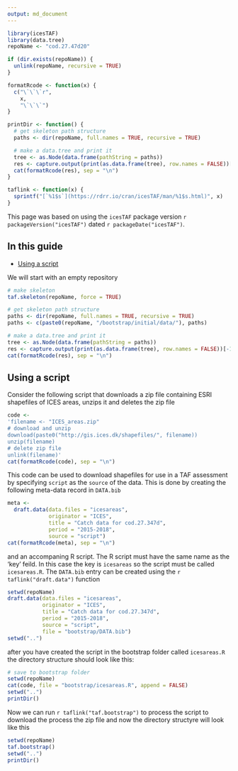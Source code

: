 ```yaml
---
output: md_document
---
```


  
```r
library(icesTAF)
library(data.tree)
repoName <- "cod.27.47d20"

if (dir.exists(repoName)) {
  unlink(repoName, recursive = TRUE)
}

formatRcode <- function(x) {
  c("\`\`\`r",
    x,
    "\`\`\`")
}

printDir <- function() {
  # get skeleton path structure
  paths <- dir(repoName, full.names = TRUE, recursive = TRUE)

  # make a data.tree and print it
  tree <- as.Node(data.frame(pathString = paths))
  res <- capture.output(print(as.data.frame(tree), row.names = FALSE))[-1]
  cat(formatRcode(res), sep = "\n")
}

taflink <- function(x) {
  sprintf("[`%1$s`](https://rdrr.io/cran/icesTAF/man/%1$s.html)", x)
}
```

This page was based on using the `icesTAF` package version ```r packageVersion("icesTAF")```
dated ```r packageDate("icesTAF")```.

## In this guide

* [Using a script](#Using-a-script)


We will start with an empty repository
```r
# make skeleton
taf.skeleton(repoName, force = TRUE)

# get skeleton path structure
paths <- dir(repoName, full.names = TRUE, recursive = TRUE)
paths <- c(paste0(repoName, "/bootstrap/initial/data/"), paths)

# make a data.tree and print it
tree <- as.Node(data.frame(pathString = paths))
res <- capture.output(print(as.data.frame(tree), row.names = FALSE))[-1]
cat(formatRcode(res), sep = "\n")
```


## Using a script

Consider the following script that downloads a zip file containing ESRI
shapefiles of ICES areas, unzips it and deletes the zip file
```r
code <- 
'filename <- "ICES_areas.zip"
# download and unzip
download(paste0("http://gis.ices.dk/shapefiles/", filename))
unzip(filename)
# delete zip file
unlink(filename)'
cat(formatRcode(code), sep = "\n")
```

This code can be used to download shapefiles for use in a TAF assessment by
specifying `script` as the `source` of the data.  This is done by creating
the following meta-data record in `DATA.bib`

```r
meta <- 
  draft.data(data.files = "icesareas",
             originator = "ICES", 
             title = "Catch data for cod.27.347d", 
             period = "2015-2018",
             source = "script")
cat(formatRcode(meta), sep = "\n")
```

and an accompaning R script.  The R script must
have the same name as the 'key' feild.  In this case the key is `icesareas` so
the script must be called `icesareas.R`.  The `DATA.bib` entry can be created
using the `r taflink("draft.data")` function


```r
setwd(repoName)
draft.data(data.files = "icesareas",
           originator = "ICES", 
           title = "Catch data for cod.27.347d", 
           period = "2015-2018",
           source = "script",
           file = "bootstrap/DATA.bib")
setwd("..")
```

after you have created the script in the bootstrap folder called `icesareas.R`
the directory structure should look like this:

```r
# save to bootstrap folder
setwd(repoName)
cat(code, file = "bootstrap/icesareas.R", append = FALSE)
setwd("..")
printDir()
```

Now we can run  `r taflink("taf.bootstrap")` to process the script to download the 
process the zip file and now the directory structyre will look like this

```r
setwd(repoName)
taf.bootstrap()
setwd("..")
printDir()
```

